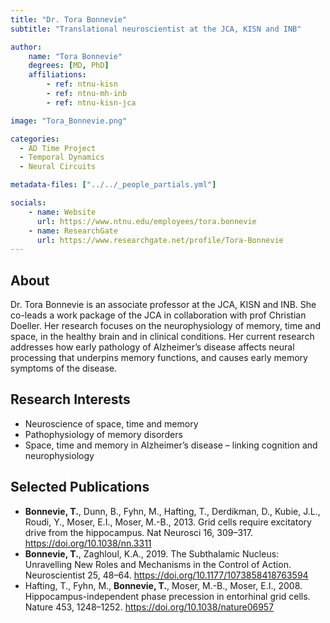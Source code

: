 ```yaml
---
title: "Dr. Tora Bonnevie"
subtitle: "Translational neuroscientist at the JCA, KISN and INB"

author:
    name: "Tora Bonnevie"
    degrees: [MD, PhD]
    affiliations:
        - ref: ntnu-kisn
        - ref: ntnu-mh-inb
        - ref: ntnu-kisn-jca

image: "Tora_Bonnevie.png"

categories:
  - AD Time Project
  - Temporal Dynamics
  - Neural Circuits

metadata-files: ["../../_people_partials.yml"]

socials:
    - name: Website
      url: https://www.ntnu.edu/employees/tora.bonnevie
    - name: ResearchGate
      url: https://www.researchgate.net/profile/Tora-Bonnevie
---
```


## About

Dr. Tora Bonnevie is an associate professor at the JCA, KISN and INB. She co-leads a work package of the JCA in collaboration with prof Christian Doeller. Her research focuses on the neurophysiology of memory, time and space, in the healthy brain and in clinical conditions. Her current research addresses how early pathology of Alzheimer’s disease affects neural processing that underpins memory functions, and causes early memory symptoms of the disease.

## Research Interests

- Neuroscience of space, time and memory
- Pathophysiology of memory disorders
- Space, time and memory in Alzheimer’s disease – linking cognition and neurophysiology

## Selected Publications

- **Bonnevie, T.**, Dunn, B., Fyhn, M., Hafting, T., Derdikman, D., Kubie, J.L., Roudi, Y., Moser, E.I., Moser, M.-B., 2013. Grid cells require excitatory drive from the hippocampus. Nat Neurosci 16, 309–317. [https://doi.org/10.1038/nn.3311](https://www.nature.com/articles/nn.3311) 
- **Bonnevie, T.**, Zaghloul, K.A., 2019. The Subthalamic Nucleus: Unravelling New Roles and Mechanisms in the Control of Action. Neuroscientist 25, 48–64. [https://doi.org/10.1177/1073858418763594](https://journals.sagepub.com/doi/10.1177/1073858418763594)
- Hafting, T., Fyhn, M., **Bonnevie, T.**, Moser, M.-B., Moser, E.I., 2008. Hippocampus-independent phase precession in entorhinal grid cells. Nature 453, 1248–1252. [https://doi.org/10.1038/nature06957](https://www.nature.com/articles/nature06957)
